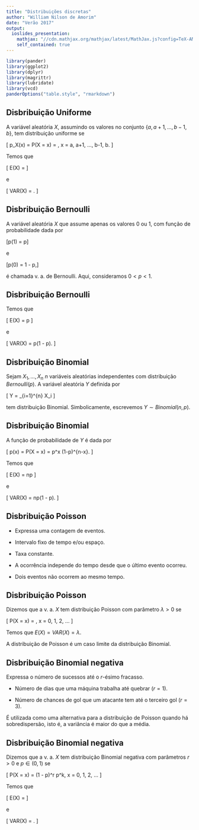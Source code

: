 ```yaml
---
title: "Distribuições discretas"
author: "William Nilson de Amorim"
date: "Verão 2017"
output: 
  ioslides_presentation:
    mathjax: "//cdn.mathjax.org/mathjax/latest/MathJax.js?config=TeX-AMS-MML_HTMLorMML"
    self_contained: true
---
```


```r
library(pander)
library(ggplot2)
library(dplyr)
library(magrittr)
library(lubridate)
library(vcd)
panderOptions("table.style", "rmarkdown")
```

## Disbribuição Uniforme

A variável aleatória $X$, assumindo os valores no conjunto $\{a, a+1, ..., b-1, b\}$, tem distribuição uniforme se

\[
p_X(x) = P(X = x) = \frac{1}{n}, \quad x = a, a+1, ..., b-1, b.
\]

Temos que

\[
E(X) = \frac{a + b}{n}
\]

e 

\[
VAR(X) = \frac{(b - a + 1)^2 - 1}{12}.
\]

## Disbribuição Bernoulli

A variável aleatória $X$ que assume apenas os valores 0 ou 1, com função de probabilidade dada por 

\[p(1) = p\]

e 

\[p(0) = 1 - p,\] 

é chamada v. a. de Bernoulli. Aqui, consideramos $0 < p < 1$.

## Disbribuição Bernoulli

Temos que 

\[
E(X) = p
\]

e 

\[
VAR(X) = p(1 - p).
\]


## Disbribuição Binomial


Sejam $X_1, ..., X_n$ $n$ variáveis aleatórias independentes com distribuição $Bernoulli(p)$. A variável aleatória $Y$ definida por

\[
Y = \sum_{i=1}^{n} X_i
\]

tem distribuição Binomial. Simbolicamente, escrevemos $Y \sim Binomial(n, p)$.

## Disbribuição Binomial

A função de probabilidade de $Y$ é dada por

\[
p(x) = P(X = x) = \binom{n}{p} p^x (1-p)^{n-x}.
\]

Temos que 

\[
E(X) = np
\]

e 

\[
VAR(X) = np(1 - p).
\]


## Disbribuição Poisson

- Expressa uma contagem de eventos.

- Intervalo fixo de tempo e/ou espaço.

- Taxa constante.

- A ocorrência independe do tempo desde que o último evento ocorreu.

- Dois eventos não ocorrem ao mesmo tempo.

## Disbribuição Poisson

Dizemos que a v. a. $X$ tem distribuição Poisson com parâmetro $\lambda > 0$ se

\[
P(X = x) = \frac{\exp(- \lambda)\lambda^x}{x!}, \quad x = 0, 1, 2, ...
\]

Temos que $E(X) = VAR(X) = \lambda$.

A distribuição de Poisson é um caso limite da distribuição Binomial.


## Disbribuição Binomial negativa

Expressa o número de sucessos até o $r$-ésimo fracasso.

- Número de dias que uma máquina trabalha até quebrar ($r=1$).

- Número de chances de gol que um atacante tem até o terceiro gol ($r=3$).

É utilizada como uma alternativa para a distribuição de Poisson quando há sobredispersão, isto é, a variância é maior do que a média.

## Disbribuição Binomial negativa

Dizemos que a v. a. $X$ tem distribuição Binomial negativa com parâmetros $r>0$ e $p \in (0,1)$ se

\[
P(X = x) = \binom{x + r - 1}{x} (1 - p)^r p^k, \quad x = 0, 1, 2, ...
\]

Temos que 

\[
E(X) = \frac{pr}{1-p}
\]

e 

\[
VAR(X) = \frac{pr}{(1-p)^2}.
\]


